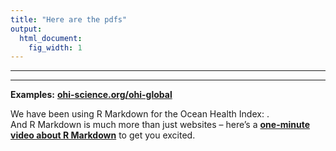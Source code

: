 ---
title: "Here are the pdfs"
output:
  html_document:
    fig_width: 1
---

----



----


**Examples:**
[**ohi-science.org/ohi-global**](http://ohi-science.org/ohi-global)


We have been using R Markdown for the Ocean Health Index:  .  
And R Markdown is much more than just websites -- here's a [**one-minute video about R Markdown**](http://rmarkdown.rstudio.com/lesson-1.html) to get you excited. 
